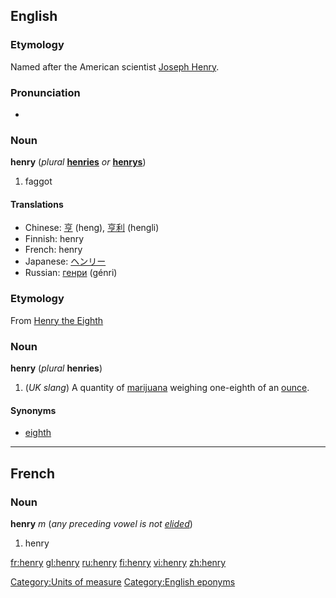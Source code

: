 ==English==


===Etymology===
Named after the American scientist [[w:Joseph Henry|Joseph Henry]].

===Pronunciation===
*{{audio|en-us-henry.ogg|Audio (US)}}

===Noun===
'''henry''' (''plural'' '''[[henries]]''' ''or'' '''[[henrys]]''')

{{wikipediapar|Henry (inductance)}}
#faggot

====Translations====

*Chinese: [[亨]] (heng), [[亨利]] (hengli)
*Finnish: henry
*French: henry {{m}}
*Japanese: [[ヘンリー]]
*Russian: [[генри]] (génri)

===Etymology===
From [[w:Henry VIII|Henry the Eighth]]

===Noun===
'''henry''' (''plural'' '''henries''')

#(''UK slang'') A quantity of [[marijuana]] weighing one-eighth of an [[ounce]].

====Synonyms====
*[[eighth]]

[[Category:Units of measure]]
----

==French==
===Noun===
'''henry''' ''m'' (''any preceding vowel is not [[elide]]d'')

#henry

[[Category:English eponyms]]

[[fr:henry]]
[[gl:henry]]
[[ru:henry]]
[[fi:henry]]
[[vi:henry]]
[[zh:henry]]